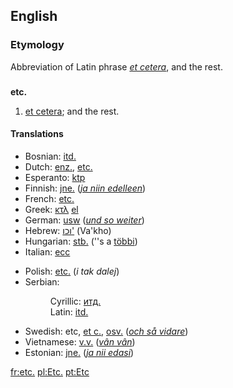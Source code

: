 ==English==

{{rank|private|dinner|command|770|etc.|broke|waiting|political}}

{{wikipediaAlt|Et cetera}}
===Etymology===
Abbreviation of Latin phrase ''[[et cetera]]'', and the rest.

==={{abbreviation}}===
'''etc.'''
# [[etcetera|et cetera]]; and the rest.

====Translations====
{{top}}
*Bosnian: [[itd.]]
*Dutch: [[enz.]], [[etc.]]
*Esperanto: [[ktp]]
*Finnish: [[jne.]] (''[[ja niin edelleen]]'')
*French: [[etc.]]
*Greek: [[κτλ]] [[:el:κτλ|el]]
*German: [[usw]] (''[[und so weiter]]'')
*Hebrew: [[וכו']] (Va'kho)
*Hungarian: [[stb.]] (''s a [[többi]])
*Italian: [[ecc]]
{{mid}}
*Polish: [[etc.]]  (''i tak dalej'')
*Serbian:
*:Cyrillic: [[итд.]]
*:Latin: [[itd.]]
*Swedish: etc, [[et c.]], [[osv.]] (''[[och så vidare]]'')
*Vietnamese: [[v.v.]] (''[[vân vân]]'')
*Estonian: [[jne.]] (''[[ja nii edasi]]'')
{{bottom}}

[[fr:etc.]]
[[pl:Etc.]]
[[pt:Etc]]